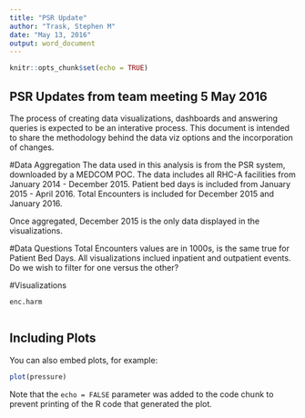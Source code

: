```yaml
---
title: "PSR Update"
author: "Trask, Stephen M"
date: "May 13, 2016"
output: word_document
---
```


```r
knitr::opts_chunk$set(echo = TRUE)
```

## PSR Updates from team meeting 5 May 2016

The process of creating data visualizations, dashboards and answering queries is expected to be an interative process.  This document is intended to share the methodology behind the data viz options and the incorporation of changes.

#Data Aggregation
The data used in this analysis is from the PSR system, downloaded by a MEDCOM POC.  The data includes all RHC-A facilities from January 2014 - December 2015.  Patient bed days is included from January 2015 - April 2016.  Total Encounters is included for December 2015 and January 2016.

Once aggregated, December 2015 is the only data displayed in the visualizations.

#Data Questions
Total Encounters values are in 1000s, is the same true for Patient Bed Days.
All visualizations inclued inpatient and outpatient events. Do we wish to filter for one versus the other?

#Visualizations
```r
enc.harm



```

## Including Plots

You can also embed plots, for example:

```r
plot(pressure)
```

Note that the `echo = FALSE` parameter was added to the code chunk to prevent printing of the R code that generated the plot.
